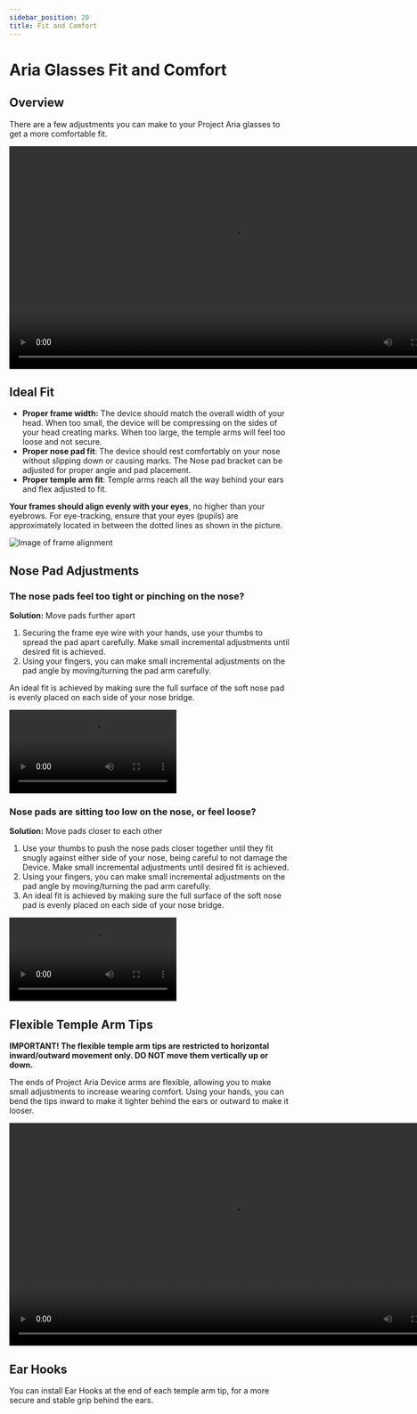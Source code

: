 ```yaml
---
sidebar_position: 20
title: Fit and Comfort
---
```


# Aria Glasses Fit and Comfort

## Overview
There are a few adjustments you can make to your Project Aria glasses to get a more comfortable fit.

<video width="800" controls>
  <source src={useBaseUrl('img/ARK/fit/fit_and_comfort.mp4')} type="video/mp4"/>
  Your browser does not support the video tag. Video of a person adjusting Project Aria glasses temple arm tips and nosepads.
</video>


## Ideal Fit

* **Proper frame width:** The device should match the overall width of your head. When too small, the device will be compressing on the sides of your head creating marks. When too large, the temple arms will feel too loose and not secure.
* **Proper nose pad fit**: The device should rest comfortably on your nose without slipping down or causing marks. The Nose pad bracket can be adjusted for proper angle and pad placement.
* **Proper temple arm fit**: Temple arms reach all the way behind your ears and flex adjusted to fit.

**Your frames should align evenly with your eyes**, no higher than your eyebrows. For eye-tracking, ensure that your eyes (pupils) are approximately located in between the dotted lines as shown in the picture.

![Image of frame alignment](/img/ARK/fit/frames_align.PNG)

## Nose Pad Adjustments

### The nose pads feel too tight or pinching on the nose?
**Solution:** Move pads further apart

1. Securing the frame eye wire with your hands, use your thumbs to spread the pad apart carefully. Make small incremental adjustments until desired fit is achieved.
2. Using your fingers, you can make small incremental adjustments on the pad angle by moving/turning the pad arm carefully.

An ideal fit is achieved by making sure the full surface of the soft nose pad is evenly placed on each side of your nose bridge.


<video width="300" controls>
  <source src={useBaseUrl('img/ARK/fit/too_tight.mp4')} type="video/mp4"/>
  Your browser does not support the video tag. Video of the nosepads of Aria glasses being gently pushed outwards.
</video>


### Nose pads are sitting too low on the nose, or feel loose?
 **Solution:** Move pads closer to each other

1. Use your thumbs to push the nose pads closer together until they fit snugly against either side of your nose, being careful to not damage the Device. Make small incremental adjustments until desired fit is achieved.
2. Using your fingers, you can make small incremental adjustments on the pad angle by moving/turning the pad arm carefully.
3. An ideal fit is achieved by making sure the full surface of the soft nose pad is evenly placed on each side of your nose bridge.


<video width="300" controls>
  <source src={useBaseUrl('img/ARK/fit/too_loose.mp4')} type="video/mp4"/>
  Your browser does not support the video tag. Video of the nosepads of Aria glasses being gently pushed inwards.
</video>



## Flexible Temple Arm Tips

**IMPORTANT! The flexible temple arm tips are restricted to horizontal inward/outward movement only. DO NOT move them vertically up or down.**

The ends of Project Aria Device arms are flexible, allowing you to make small adjustments to increase wearing comfort. Using your hands, you can bend the tips inward to make it tighter behind the ears or outward to make it looser.

<video width="800" controls>
  <source src={useBaseUrl('img/ARK/fit/flexible_temple_arms.mp4')} type="video/mp4"/>
  Your browser does not support the video tag. Video of the tips of Project Aria glasses being bent inwards and outwards.
</video>


## Ear Hooks

You can install Ear Hooks at the end of each temple arm tip, for a more secure and stable grip behind the ears.
